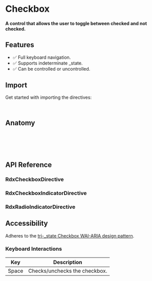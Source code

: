 
<Meta title="Primitives/Checkbox" />

# Checkbox

#### A control that allows the user to toggle between checked and not checked.

<Canvas sourceState="hidden" of={CheckboxDirectiveStories.Default} />

## Features

- ✅ Full keyboard navigation.
- ✅ Supports indeterminate \_state.
- ✅ Can be controlled or uncontrolled.

## Import

Get started with importing the directives:

```typescript
import { RdxCheckboxDirective, RdxCheckboxInputDirective, RdxCheckboxIndicatorDirective } from '@radix-ng/primitives/checkbox';
```

## Anatomy

```html
<button rdxCheckboxRoot [(checked)]="checked">
  <lucide-angular rdxCheckboxIndicator name="check" />
  <input rdxCheckboxInput type="checkbox" />
</button>
```

## API Reference

### RdxCheckboxDirective

<ArgTypes of={RdxCheckboxRootDirective} />

### RdxCheckboxIndicatorDirective

### RdxRadioIndicatorDirective

## Accessibility

Adheres to the [tri-\_state Checkbox WAI-ARIA design pattern](https://www.w3.org/WAI/ARIA/apg/patterns/checkbox).

### Keyboard Interactions

| Key   | Description                   |
|-------|-------------------------------|
| Space | Checks/unchecks the checkbox. |

